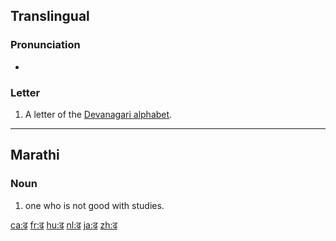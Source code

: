 {{also|ढ़|द|ट}}
==Translingual==
{{Devanagari character info|hex=922|name=DEVANAGARI LETTER DDHA|image=[[File:Deva-ढ-order.gif|100px]]}}

===Pronunciation===
* {{IPA|/ɖʱə/|lang=mul}}

===Letter===
{{mul-Deva|ḍha}}

# A letter of the [[Devanagari alphabet]].

----

==Marathi==

===Noun===
{{mr-noun}}

# one who is not good with studies.

[[ca:ढ]]
[[fr:ढ]]
[[hu:ढ]]
[[nl:ढ]]
[[ja:ढ]]
[[zh:ढ]]